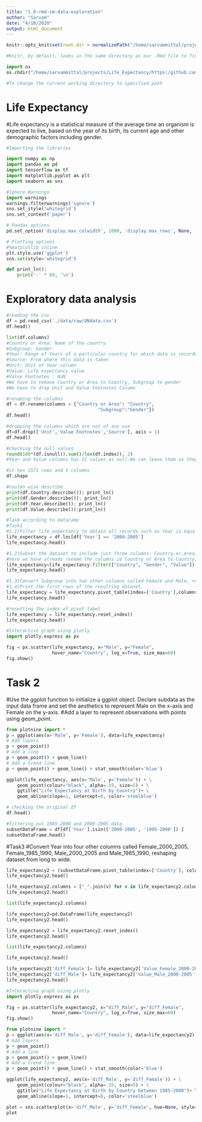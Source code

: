 ```yaml
---
title: "1.0-rmd-sm-data-exploration"
author: "Sarvam"
date: "4/10/2020"
output: html_document
---
```



```r
knitr::opts_knit$set(root.dir = normalizePath("/home/sarvammittal/projects/Life_Expectancy/https:/github.com/datascience-practice-projects/Visualizing-Inequalities-in-Life-Expectancy.git"))  

#Knitr, by default, looks in the same directory as our .Rmd file to find any files we need to draw in, like data sets or script files. If we keep our data files and scripts in separate folders (and we should) we need to configure knitr.It loads the knitr package and sets root.dir to our project folder. Knitr will now look for all files from this root folder rather than the folder it is stored in.
```

```python
import os
os.chdir("/home/sarvammittal/projects/Life_Expectancy/https:/github.com/datascience-practice-projects/Visualizing-Inequalities-in-Life-Expectancy.git")

#To change the current working directory to specified path
```

# Life Expectancy

#Life expectancy is a statistical measure of the average time an organism is expected to live, based on the year of its birth, its current age and other demographic factors including gender.

```python
#Importing the libraries

import numpy as np 
import pandas as pd 
import tensorflow as tf
import matplotlib.pyplot as plt
import seaborn as sns

#Ignore Warnings
import warnings
warnings.filterwarnings('ignore')
sns.set_style('whitegrid')
sns.set_context('paper')

# Pandas options
pd.set_option('display.max_colwidth', 1000, 'display.max_rows', None, 'display.max_columns', None)

# Plotting options
#%matplotlib inline
plt.style.use('ggplot')
sns.set(style='whitegrid')

def print_ln():
    print('-' * 80, '\n')
```

# Exploratory data analysis
```python
#reading the csv
df = pd.read_csv('./data/raw/UNdata.csv')
df.head()
```
```python
list(df.columns)
#Country or Area: Name of the country
#Subgroup: Gender
#Year: Range of Years of a particular country for which data is recorded
#Source: From where this data is taken 
#Unit: Unit of Year column 
#Value: Life expectancy value 
#Value Footnotes : NaN
#We have to remane Country or Area to Country, Subgroup to gender
#We have to drop Unit and Value Footnotes Column
```

```python
#renaming the columns
df = df.rename(columns = {"Country or Area": "Country", 
                                  "Subgroup":"Gender"}) 
df.head()
```

```python
#dropping the columns which are not of any use
df=df.drop(['Unit','Value Footnotes','Source'], axis = 1) 
df.head()
```

```python
#checking the null values
round(100*(df.isnull().sum()/len(df.index)), 2)
#Year and Value columns has 11 values as null.We can leave them as they are very less in ratio leass than 1%
```

```python
#it has 1571 rows and 5 columns
df.shape
```
```python
#coulmn wise describe
print(df.Country.describe()); print_ln()
print(df.Gender.describe()); print_ln()
print(df.Year.describe()); print_ln()
print(df.Value.describe());print_ln()

```

```python
#Task according to datacamp
#Task1
#1.1)Filter life_expectancy to obtain all records such as Year is equal to 2000-2005.
life_expectancy = df.loc[df['Year'] == '2000-2005']
life_expectancy.head()
```
```python
#1.2)Subset the dataset to include just three columns: Country.or.Area, Subgroup, and Value.
#here we have already rename the columns ie Country or Area to Country, Subgroup to Gender
life_expectancy=life_expectancy.filter(["Country", "Gender", "Value"])
life_expectancy.head()
```
```python
#1.3)Convert Subgroup into two other columns called Female and Male, reshaping dataset from long to wide.
#1.4)Print the first rows of the resulting dataset.
life_expectancy = life_expectancy.pivot_table(index=['Country'],columns='Gender',values='Value',fill_value=0)
life_expectancy.head()


```
```python
#resetting the index of pivot tabel
life_expectancy = life_expectancy.reset_index()
life_expectancy.head()
```
```python
#Interactive graph using plotly
import plotly.express as px

fig = px.scatter(life_expectancy, x="Male", y="Female",
                 hover_name="Country", log_x=True, size_max=60)
fig.show()
```

# Task 2
#Use the ggplot function to initialize a ggplot object. Declare subdata as the input data frame and set the aesthetics to represent Male on the x-axis and Female on the y-axis.
#Add a layer to represent observations with points using geom_point.

```python
from plotnine import *
p = ggplot(aes(x='Male', y='Female'), data=life_expectancy)
# Add layers
p + geom_point()
# Add a line 
p + geom_point() + geom_line()
# Add a trend line
p + geom_point() + geom_line() + stat_smooth(color='blue')

```
```python

ggplot(life_expectancy, aes(x='Male', y='Female')) + \
    geom_point(colour="black", alpha=.55, size=5) + \
    ggtitle("Life Expectancy at Birth by Country")+ \
    geom_abline(slope=1, intercept=0, color='steelblue')
```
```python
# checking the original df
df.head()
```

```python
#filtering out 1985-2000 and 2000-2005 data
subsetDataFrame = df[df['Year'].isin(['2000-2005', '1995-2000']) ]
subsetDataFrame.head()
```

#Task3
#Convert Year into four other columns called Female_2000_2005, Female_1985_1990, Male_2000_2005 and Male_1985_1990, reshaping dataset from long to wide.
```python
life_expectancy2 = (subsetDataFrame.pivot_table(index=['Country'], columns=['Gender', 'Year'],fill_value=0))
life_expectancy2.head()
```

```python
life_expectancy2.columns = ["_".join(v) for v in life_expectancy2.columns.values]
life_expectancy2.head()
```
```python
list(life_expectancy2.columns)
```

```python
life_expectancy2=pd.DataFrame(life_expectancy2)
life_expectancy2.head()
```
```python
life_expectancy2 = life_expectancy2.reset_index()
life_expectancy2.head()
```
```python
list(life_expectancy2.columns)
```
```python
life_expectancy2.head()

```

```python
life_expectancy2['diff_Female']= life_expectancy2['Value_Female_2000-2005']-life_expectancy2['Value_Female_1995-2000']
life_expectancy2['diff_Male']= life_expectancy2['Value_Male_2000-2005']-life_expectancy2['Value_Male_1995-2000']
life_expectancy2.head()
```
```python
#Interactive graph using plotly
import plotly.express as px

fig = px.scatter(life_expectancy2, x="diff_Male", y="diff_Female",
                 hover_name="Country", log_x=True, size_max=60)
fig.show()
```

```python
from plotnine import *
p = ggplot(aes(x='diff_Male', y='diff_Female'), data=life_expectancy2)
# Add layers
p + geom_point()
# Add a line 
p + geom_point() + geom_line()
# Add a trend line
p + geom_point() + geom_line() + stat_smooth(color='blue')

```

```python

ggplot(life_expectancy2, aes(x='diff_Male', y='diff_Female')) + \
    geom_point(colour="black", alpha=.55, size=5) + \
    ggtitle("Life Expectancy at Birth by Country between 1985-2000")+ \
    geom_abline(slope=1, intercept=0, color='steelblue')
```
```python
plot = sns.scatterplot(x='diff_Male', y='diff_Female', hue=None, style=None, size=None, data=life_expectancy2, palette=None, hue_order=None, hue_norm=None, sizes=None, size_order=None, size_norm=None, markers=True, style_order=None, x_bins=None, y_bins=None, units=None, estimator=None, ci=95, n_boot=1000, alpha='auto', x_jitter=None, y_jitter=None, legend='brief', ax=None)
plot
```






